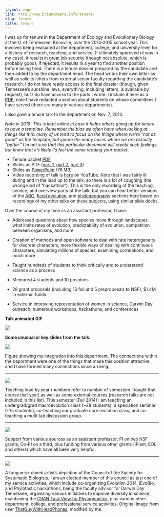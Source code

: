 ```yaml
---
layout: page
link: http://www.brianomeara.info/tenure/
slug: tenure
title: Tenure
---
```


I was up for tenure in the Department of Ecology and Evolutionary Biology at the U. of Tennessee, Knoxville, over the 2014-2015 school year. This involves being evaluated at the department, college, and university level for a history of research, teaching, and service. If ultimately approved (it was in my case), it results in great job security (though not absolute, which is probably good); if rejected, it results in a year to find another position before being fired.
There is a tenure dossier prepared by the candidate and then added to by the department head. The head writes their own letter as well as solicits letters from external senior faculty regarding the candidate's research. I do not have ready access to the final dossier (though, given Tennessee's sunshine laws, everything, including letters, is available by request), but I do have access to the parts I wrote. I include it here as a [PDF](files/OMearaTenurePacketPreliminary.pdf); note I have redacted a section about students on whose committees I have served (there are many in various departments).

I also gave a tenure talk to the department on Nov. 7, 2014.

*Note in 2019: This is kept online in case it helps others going up for tenure to have a template. Remember the bias we often have when looking at things like this: many of us tend to focus on the things where we're "not as good" as the template, but ignore the many cases where we are actually "better." I'm not sure that this particular document will create such feelings, but know that it's likely I'd feel the same reading your packet.*


* Tenure packet [PDF](files/OMearaTenurePacketPreliminary.pdf)
* Slides as PDF ([part 1](files/OMeara_Tenure_2014_part1.pdf), [part 2](files/OMeara_Tenure_2014_part2.pdf), [part 3](files/OMeara_Tenure_2014_part3.pdf))
* Slides as [PowerPoint](files/OMeara_Tenure_2014.pptx) (76 MB)
* Video recording of talk is [here](https://www.youtube.com/watch?v=cMky-utTWLk) on YouTube. Note that I was fairly ill during and in the lead up to the talk, so there is a lot of coughing (the wrong kind of "hackathon"). This is the only recording of the teaching, service, and overview parts of the talk, but you can hear better versions of the [ABC](https://www.youtube.com/watch?v=g6iL4kHbM54&list=UUzzg8khzVttwFpti4htKw7Q), [floral evolution](https://www.youtube.com/watch?v=gRQjS6M7BXE), and [phylogeography](https://www.youtube.com/watch?v=UC4Mj1K6c0k) sections here based on recordings of my other talks on these subjects, using similar slide decks.


Over the course of my time as an assistant professor, I have:


  * Addressed questions about how species move through landscapes, what limits rates of evolution, predictability of evolution, competition between organisms, and more


  * Creation of methods and open software to deal with rate heterogeneity for discrete characters, more flexible ways of dealing with continuous characters, simulating millions of species, examining correlations, and much more


  * Taught hundreds of students to think critically and to understand science as a process


  * Mentored 4 students and 10 postdocs


  * 28 grant proposals (including 16 full and 5 preproposals to NSF), $1.4M in external funds


  * Service in improving representation of women in science, Darwin Day outreach, numerous workshops, hackathons, and conferences

**Talk animated GIF**

![](files/OMearaTenureSlides.gif)

**Some unusual or key slides from the talk:**


![](files/OMearaTenureEEBNetwork2014.jpg)

Figure showing my integration into this department. The connections within the department were one of the things that made this position attractive, and I have formed many connections since arriving.


* * *


![](files/OMearaTenureTeaching.jpg)

Teaching load by year (numbers refer to number of semesters I taught that course that year) as well as some external courses (research talks are not included in this list). This semester (Fall 2014) I am teaching an undergrad/grad macroevolution class (~28 students), a speciation seminar (~15 students), co-teaching our graduate core evolution class, and co-teaching a multi-lab discussion group.


* * *


![](files/OMearaTenureFunding.jpg)

Support from various sources as an assistant professor: PI on two NSF grants, Co-PI on a third, plus funding from various other grants (iPlant, EOL, and others) which have all been very helpful.


* * *


![](files/OMearaTenureSSBCouncil.jpg)

A tongue-in-cheek artist's depiction of the Council of the Society for Systematic Biologists.
I am an elected member of this council as just one of my service activities, which include co-organizing Evolution 2014, iEvoBio, and Phylotastic hackathons, being the faculty advisor for Darwin Day Tennessee, organizing various initiatives to improve diversity in science, maintaining the [CRAN Task View for Phylogenetics](http://cran.r-project.org/web/views/Phylogenetics.html), plus various other department, college, and professional service activities.
Original image from user [ThatGuyWithHeadPhones](http://www.comicvine.com/forums/battles-7/akatsuki-vs-jedi-council-1451424/), modified by me.
